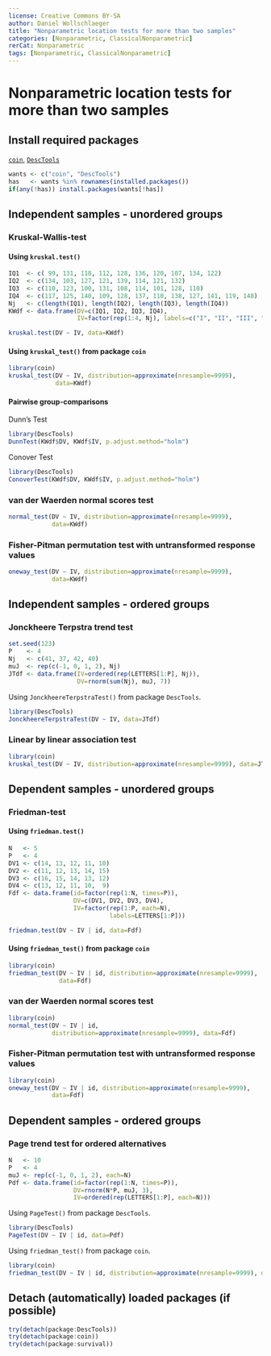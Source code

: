 ---
license: Creative Commons BY-SA
author: Daniel Wollschlaeger
title: "Nonparametric location tests for more than two samples"
categories: [Nonparametric, ClassicalNonparametric]
rerCat: Nonparametric
tags: [Nonparametric, ClassicalNonparametric]
---

Nonparametric location tests for more than two samples
=========================

Install required packages
-------------------------

[`coin`](https://cran.r-project.org/package=coin), [`DescTools`](https://cran.r-project.org/package=DescTools)

```{r}
wants <- c("coin", "DescTools")
has   <- wants %in% rownames(installed.packages())
if(any(!has)) install.packages(wants[!has])
```

Independent samples - unordered groups
-------------------------

### Kruskal-Wallis-test

#### Using `kruskal.test()`

```{r}
IQ1  <- c( 99, 131, 118, 112, 128, 136, 120, 107, 134, 122)
IQ2  <- c(134, 103, 127, 121, 139, 114, 121, 132)
IQ3  <- c(110, 123, 100, 131, 108, 114, 101, 128, 110)
IQ4  <- c(117, 125, 140, 109, 128, 137, 110, 138, 127, 141, 119, 148)
Nj   <- c(length(IQ1), length(IQ2), length(IQ3), length(IQ4))
KWdf <- data.frame(DV=c(IQ1, IQ2, IQ3, IQ4),
                   IV=factor(rep(1:4, Nj), labels=c("I", "II", "III", "IV")))
```

```{r}
kruskal.test(DV ~ IV, data=KWdf)
```

#### Using `kruskal_test()` from package `coin`

```{r}
library(coin)
kruskal_test(DV ~ IV, distribution=approximate(nresample=9999),
             data=KWdf)
```

#### Pairwise group-comparisons

Dunn's Test

```{r}
library(DescTools)
DunnTest(KWdf$DV, KWdf$IV, p.adjust.method="holm")
```

Conover Test

```{r}
library(DescTools)
ConoverTest(KWdf$DV, KWdf$IV, p.adjust.method="holm")
```

### van der Waerden normal scores test

```{r}
normal_test(DV ~ IV, distribution=approximate(nresample=9999),
            data=KWdf)
```

### Fisher-Pitman permutation test with untransformed response values

```{r}
oneway_test(DV ~ IV, distribution=approximate(nresample=9999),
            data=KWdf)
```

Independent samples - ordered groups
------------------------------------

### Jonckheere Terpstra trend test

```{r}
set.seed(123)
P    <- 4
Nj   <- c(41, 37, 42, 40)
muJ  <- rep(c(-1, 0, 1, 2), Nj)
JTdf <- data.frame(IV=ordered(rep(LETTERS[1:P], Nj)),
                   DV=rnorm(sum(Nj), muJ, 7))
```

Using `JonckheereTerpstraTest()` from package `DescTools`.

```{r}
library(DescTools)
JonckheereTerpstraTest(DV ~ IV, data=JTdf)
```

### Linear by linear association test


```{r}
library(coin)
kruskal_test(DV ~ IV, distribution=approximate(nresample=9999), data=JTdf)
```

Dependent samples - unordered groups
-------------------------

### Friedman-test

#### Using `friedman.test()`

```{r}
N   <- 5
P   <- 4
DV1 <- c(14, 13, 12, 11, 10)
DV2 <- c(11, 12, 13, 14, 15)
DV3 <- c(16, 15, 14, 13, 12)
DV4 <- c(13, 12, 11, 10,  9)
Fdf <- data.frame(id=factor(rep(1:N, times=P)),
                  DV=c(DV1, DV2, DV3, DV4),
                  IV=factor(rep(1:P, each=N),
                            labels=LETTERS[1:P]))
```

```{r}
friedman.test(DV ~ IV | id, data=Fdf)
```

#### Using `friedman_test()` from package `coin`

```{r}
library(coin)
friedman_test(DV ~ IV | id, distribution=approximate(nresample=9999),
              data=Fdf)
```

### van der Waerden normal scores test

```{r}
library(coin)
normal_test(DV ~ IV | id,
            distribution=approximate(nresample=9999), data=Fdf)
```

### Fisher-Pitman permutation test with untransformed response values

```{r}
library(coin)
oneway_test(DV ~ IV | id, distribution=approximate(nresample=9999),
            data=Fdf)
```

Dependent samples - ordered groups
-------------------------

### Page trend test for ordered alternatives

```{r}
N   <- 10
P   <- 4
muJ <- rep(c(-1, 0, 1, 2), each=N)
Pdf <- data.frame(id=factor(rep(1:N, times=P)),
                  DV=rnorm(N*P, muJ, 3),
                  IV=ordered(rep(LETTERS[1:P], each=N)))
```

Using `PageTest()` from package `DescTools`.

```{r}
library(DescTools)
PageTest(DV ~ IV | id, data=Pdf)
```

Using `friedman_test()` from package `coin`.

```{r}
library(coin)
friedman_test(DV ~ IV | id, distribution=approximate(nresample=9999), data=Pdf)
```

Detach (automatically) loaded packages (if possible)
-------------------------

```{r}
try(detach(package:DescTools))
try(detach(package:coin))
try(detach(package:survival))
```
